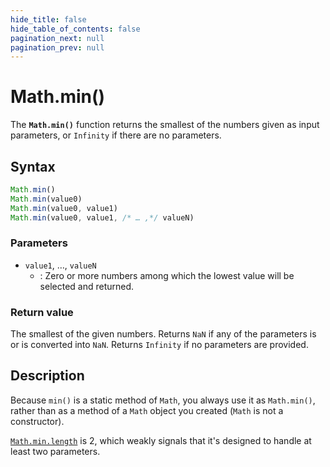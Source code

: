 ```yaml
---
hide_title: false
hide_table_of_contents: false
pagination_next: null
pagination_prev: null
---
```

# Math.min()

The **`Math.min()`** function returns the smallest of the numbers given as input parameters, or `Infinity` if there are no parameters.

## Syntax

```js
Math.min()
Math.min(value0)
Math.min(value0, value1)
Math.min(value0, value1, /* … ,*/ valueN)
```

### Parameters

- `value1`, …, `valueN`
  - : Zero or more numbers among which the lowest value will be selected and returned.

### Return value

The smallest of the given numbers. Returns `NaN` if any of the parameters is or is converted into `NaN`. Returns `Infinity` if no parameters are provided.

## Description

Because `min()` is a static method of `Math`, you always use it as `Math.min()`, rather than as a method of a `Math` object you created (`Math` is not a constructor).

[`Math.min.length`](../Function/prototype/length.md) is 2, which weakly signals that it's designed to handle at least two parameters.
